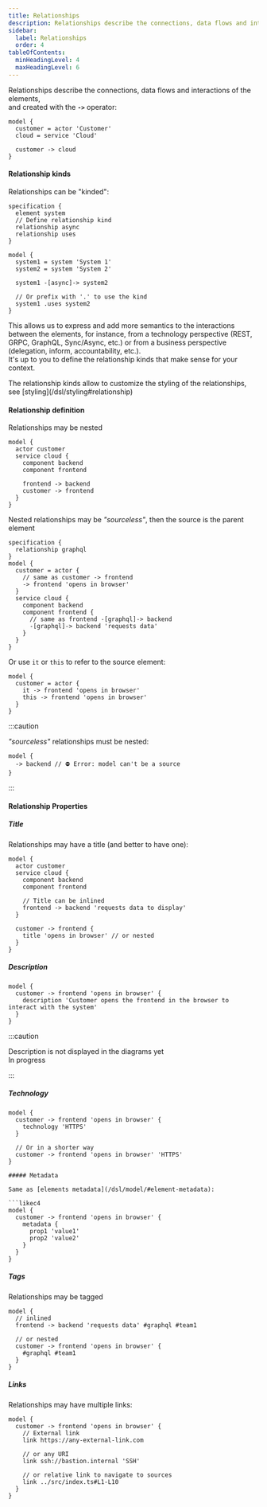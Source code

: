 ```yaml
---
title: Relationships
description: Relationships describe the connections, data flows and interactions inside your architecture.
sidebar: 
  label: Relationships
  order: 4
tableOfContents:
  minHeadingLevel: 4
  maxHeadingLevel: 6
---
```



Relationships describe the connections, data flows and interactions of the elements,  
and created with the **`->`** operator:

```likec4
model {
  customer = actor 'Customer'
  cloud = service 'Cloud'

  customer -> cloud
}
```

#### Relationship kinds

Relationships can be "kinded":

```likec4
specification {
  element system
  // Define relationship kind
  relationship async
  relationship uses
}

model {
  system1 = system 'System 1'
  system2 = system 'System 2'

  system1 -[async]-> system2

  // Or prefix with '.' to use the kind
  system1 .uses system2
}
```

This allows us to express and add more semantics to the interactions between the elements, for instance, from a technology perspective (REST, GRPC, GraphQL, Sync/Async, etc.) or from a business perspective (delegation, inform, accountability, etc.).  
It's up to you to define the relationship kinds that make sense for your context.

<Aside type='tip'>
  The relationship kinds allow to customize the styling of the relationships, see [styling](/dsl/styling#relationship)
</Aside>

#### Relationship definition

Relationships may be nested

```likec4
model {
  actor customer
  service cloud {
    component backend
    component frontend

    frontend -> backend
    customer -> frontend
  }
}
```

Nested relationships may be _"sourceless"_, then the source is the parent element

```likec4
specification {
  relationship graphql
}
model {
  customer = actor {
    // same as customer -> frontend
    -> frontend 'opens in browser' 
  }
  service cloud {
    component backend
    component frontend {
      // same as frontend -[graphql]-> backend
      -[graphql]-> backend 'requests data'  
    }
  }
}
```

Or use `it` or `this` to refer to the source element:

```likec4
model {
  customer = actor {
    it -> frontend 'opens in browser'
    this -> frontend 'opens in browser'
  }
}
```

:::caution

_"sourceless"_ relationships must be nested:

```likec4
model {  
  -> backend // ⛔️ Error: model can't be a source
}
```
:::

#### Relationship Properties

##### Title

Relationships may have a title (and better to have one):

```likec4 {7-8, 12}
model {
  actor customer
  service cloud {
    component backend
    component frontend

    // Title can be inlined
    frontend -> backend 'requests data to display'
  }

  customer -> frontend {
    title 'opens in browser' // or nested
  }
}
```

##### Description

```likec4
model {
  customer -> frontend 'opens in browser' {
    description 'Customer opens the frontend in the browser to interact with the system'
  }
}
```

:::caution

Description is not displayed in the diagrams yet  
In progress

:::

##### Technology

```likec4
model {
  customer -> frontend 'opens in browser' {
    technology 'HTTPS'
  }

  // Or in a shorter way
  customer -> frontend 'opens in browser' 'HTTPS'
}

##### Metadata

Same as [elements metadata](/dsl/model/#element-metadata):

```likec4
model {
  customer -> frontend 'opens in browser' {
    metadata {
      prop1 'value1'
      prop2 'value2'
    }
  }
}
```


##### Tags

Relationships may be tagged

```likec4
model {
  // inlined
  frontend -> backend 'requests data' #graphql #team1

  // or nested
  customer -> frontend 'opens in browser' {
    #graphql #team1 
  }
}
```

##### Links

Relationships may have multiple links:

```likec4 copy
model {
  customer -> frontend 'opens in browser' {
    // External link
    link https://any-external-link.com

    // or any URI
    link ssh://bastion.internal 'SSH'

    // or relative link to navigate to sources
    link ../src/index.ts#L1-L10
  }
}
```
